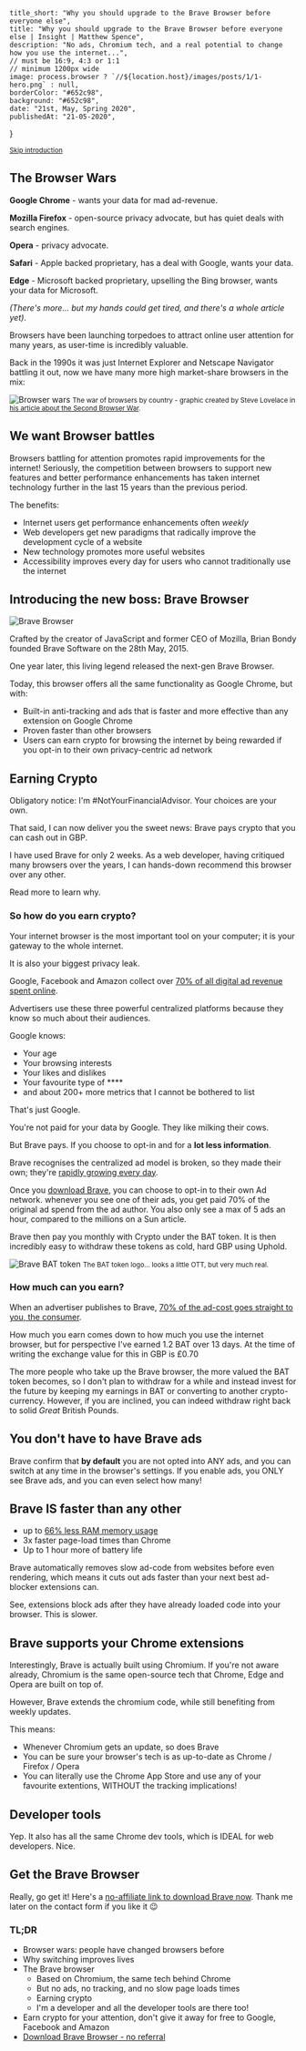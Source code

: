 
    title_short: "Why you should upgrade to the Brave Browser before everyone else",
    title: "Why you should upgrade to the Brave Browser before everyone else | Insight | Matthew Spence",
    description: "No ads, Chromium tech, and a real potential to change how you use the internet...",
    // must be 16:9, 4:3 or 1:1
    // minimum 1200px wide
    image: process.browser ? `//${location.host}/images/posts/1/1-hero.png` : null,
    borderColor: "#652c98",
    background: "#652c98",
    date: "21st, May, Spring 2020",
    publishedAt: "21-05-2020",
}

<small><a href="#introducing-the-new-boss-brave-browser">Skip introduction</a></small>

## The Browser Wars

**Google Chrome** - wants your data for mad ad-revenue.

**Mozilla Firefox** - open-source privacy advocate, but has quiet deals with search engines.

**Opera** - privacy advocate.

**Safari** - Apple backed proprietary, has a deal with Google, wants your data.

**Edge** - Microsoft backed proprietary, upselling the Bing browser, wants your data for Microsoft.

*(There's more... but my hands could get tired, and there's a whole article yet)*.

Browsers have been launching torpedoes to attract online user attention for many years, as user-time is incredibly valuable.

Back in the 1990s it was just Internet Explorer and Netscape Navigator battling it out, now we have many more high market-share browsers in the mix:

<div className="text-center pt-4 pb-8">
    <img src="https://steve-lovelace.com/wordpress/wp-content/uploads/2015/07/browser-war-risk-map-1024x683.png" alt="Browser wars" className="!mb-3 mx-auto rounded-lg !lg:max-w-lg" />
    <small className="italic opacity-90">The war of browsers by country - graphic created by Steve Lovelace in <a target={"_blank"}
        href="https://steve-lovelace.com/the-second-browser-war/">his article about the Second Browser War</a>.</small>
</div>

## We want Browser battles

Browsers battling for attention promotes rapid improvements for the internet! Seriously, the competition between browsers to support new features
and better performance enhancements has taken internet technology further in the last 15 years than the previous period.

The benefits:

- Internet users get performance enhancements often *weekly*
- Web developers get new paradigms that radically improve the development cycle of a website
- New technology promotes more useful websites
- Accessibility improves every day for users who cannot traditionally use the internet


## Introducing the new boss: Brave Browser

<img src="/images/posts/bravely-browse-with-the-brave-browser/brave-hero.png" alt="Brave Browser" />

Crafted by the creator of JavaScript and former CEO of Mozilla, Brian Bondy founded Brave Software on the 28th May, 2015.

One year later, this living legend released the next-gen Brave Browser.

Today, this browser offers all the same functionality as Google Chrome, but with:

- Built-in anti-tracking and ads that is faster and more effective than any extension on Google Chrome
- Proven faster than other browsers
- Users can earn crypto for browsing the internet by being rewarded if you opt-in to their own privacy-centric ad network

## Earning Crypto

<div className={"text-primary font-bold"}>
    Obligatory notice: I'm #NotYourFinancialAdvisor. Your choices are your own.
</div>

That said, I can now deliver you the sweet news: Brave pays crypto that you can cash out in GBP.

I have used Brave for only 2 weeks. As a web developer, having critiqued many browsers over the years, I can hands-down recommend this browser over any other.

Read more to learn why.

### So how do you earn crypto?

Your internet browser is the most important tool on your computer; it is your gateway to the whole internet.

It is also your biggest privacy leak.

Google, Facebook and Amazon collect over [70% of all digital ad revenue spent online](https://marketingland.com/almost-70-of-digital-ad-spending-going-to-google-facebook-amazon-says-analyst-firm-262565).

Advertisers use these three powerful centralized platforms because they know so much about their audiences.

Google knows:

- Your age
- Your browsing interests
- Your likes and dislikes
- Your favourite type of ****
- and about 200+ more metrics that I cannot be bothered to list

That's just Google.

You're not paid for your data by Google. They like milking their cows.

But Brave pays. If you choose to opt-in and for a **lot less information**.

Brave recognises the centralized ad model is broken, so they made their own; they're [rapidly growing every day](https://brave.com/25m-mau/).

Once you [download Brave](https://brave.com), you can choose to opt-in to their own Ad network. whenever you see one of their ads, you get paid 70% of the original ad
spend from the ad author. You also only see a max of 5 ads an hour, compared to the millions on a Sun article.

Brave then pay you monthly with Crypto under the BAT token. It is then incredibly easy to withdraw these tokens as cold, hard GBP using Uphold.

<div className="text-center pt-4 pb-8">
    <img src="/images/posts/bravely-browse-with-the-brave-browser/brave-bat-token-release-image.png" alt="Brave BAT token" className="!mb-3 mx-auto rounded-lg !max-w-xs" />
    <small className="italic opacity-90">The BAT token logo... looks a little OTT, but very much real.</small>
</div>

### How much can you earn?

When an advertiser publishes to Brave, [70% of the ad-cost goes straight to you, the consumer](https://brave.com/brave-rewards).

How much you earn comes down to how much you use the internet browser, but for perspective I've earned 1.2 BAT over 13 days.
At the time of writing the exchange value for this in GBP is £0.70

The more people who take up the Brave browser, the more valued the BAT token becomes, so I don't plan to withdraw for a while and instead invest
for the future by keeping my earnings in BAT or converting to another crypto-currency. However, if you are inclined, you can indeed withdraw
right back to solid *Great* British Pounds.

## You don't have to have Brave ads

Brave confirm that **by default** you are not opted into ANY ads, and you can switch at any time in the browser's settings. If you enable ads,
you ONLY see Brave ads, and you can even select how many!

## Brave IS faster than any other

- up to [66% less RAM memory usage](https://brave.com/memory-savings-in-brave/)
- 3x faster page-load times than Chrome
- Up to 1 hour more of battery life

Brave automatically removes slow ad-code from websites before even rendering, which means it cuts out ads faster than your next best ad-blocker extensions can.

See, extensions block ads after they have already loaded code into your browser. This is slower.

## Brave supports your Chrome extensions

Interestingly, Brave is actually built using Chromium. If you're not aware already, Chromium is the same open-source tech that Chrome, Edge and Opera are
built on top of.

However, Brave extends the chromium code, while still benefiting from weekly updates.

This means:

- Whenever Chromium gets an update, so does Brave
- You can be sure your browser's tech is as up-to-date as Chrome / Firefox / Opera
- You can literally use the Chrome App Store and use any of your favourite extentions, WITHOUT the tracking implications!

## Developer tools

Yep. It also has all the same Chrome dev tools, which is IDEAL for web developers. Nice.

## Get the Brave Browser

Really, go get it! Here's a [no-affiliate link to download Brave now](https://brave.com/). Thank me later on the contact form if you like it 😉

<div className={"text-sm"}>

### TL;DR

- Browser wars: people have changed browsers before
- Why switching improves lives
- The Brave browser
    - Based on Chromium, the same tech behind Chrome
    - But no ads, no tracking, and no slow page loads times
    - Earning crypto
    - I'm a developer and all the developer tools are there too!
- Earn crypto for your attention, don't give it away for free to Google, Facebook and Amazon
- [Download Brave Browser - no referral](https://brave.com/)

</div>

